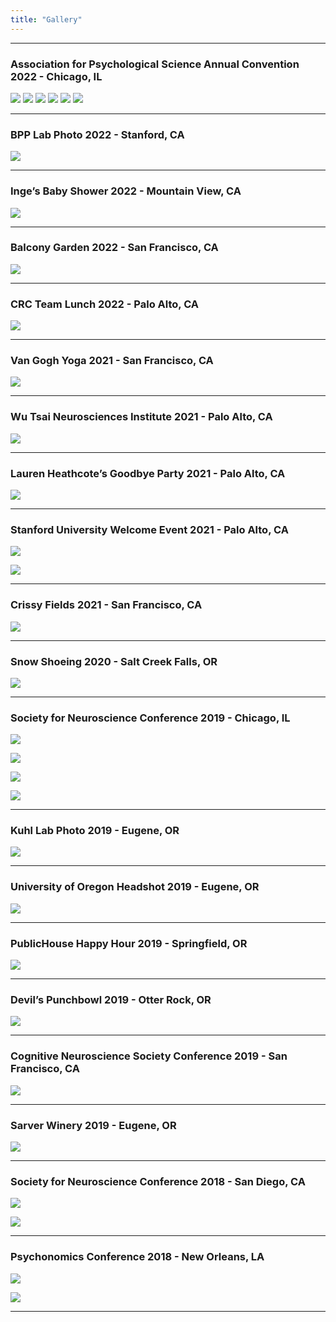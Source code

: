 ```yaml
---
title: "Gallery"
---
```

 ***
 
### Association for Psychological Science Annual Convention 2022 - Chicago, IL
 
 ![](imgs/28.jpeg)
 ![](imgs/29.jpeg)
 ![](imgs/30.jpeg)
 ![](imgs/31.jpeg)
 ![](imgs/32.jpeg)
 ![](imgs/33.jpeg)
 
 ***

### BPP Lab Photo 2022 - Stanford, CA

![](imgs/23.jpg)

***


### Inge's Baby Shower 2022 - Mountain View, CA

![](imgs/25.jpeg)

***


### Balcony Garden 2022 - San Francisco, CA

![](imgs/27.jpeg)

***


### CRC Team Lunch 2022 - Palo Alto, CA

![](imgs/26.jpeg)

***


### Van Gogh Yoga 2021 - San Francisco, CA

![](imgs/24.jpeg)

***


### Wu Tsai Neurosciences Institute 2021 - Palo Alto, CA

![](imgs/22.jpeg)

***


### Lauren Heathcote's Goodbye Party 2021 - Palo Alto, CA

![](imgs/21.jpg)

***


### Stanford University Welcome Event 2021 - Palo Alto, CA

![](imgs/19.jpg)

![](imgs/20.jpeg)

***


### Crissy Fields 2021 - San Francisco, CA

![](imgs/18a.jpeg)

***


### Snow Shoeing 2020 - Salt Creek Falls, OR

![](imgs/18.jpg)

***


### Society for Neuroscience Conference 2019 - Chicago, IL

![](imgs/17.jpg)

![](imgs/11.jpg)

![](imgs/13.jpg)

![](imgs/14.jpg)

*** 


### Kuhl Lab Photo 2019 - Eugene, OR

![](imgs/10.jpg)

*** 


### University of Oregon Headshot 2019 - Eugene, OR

![](imgs/1.jpg)

***


### PublicHouse Happy Hour 2019 - Springfield, OR

![](imgs/97.jpeg)

***


### Devil's Punchbowl 2019 - Otter Rock, OR

![](imgs/98.jpeg)

***


### Cognitive Neuroscience Society Conference 2019 - San Francisco, CA

![](imgs/2.jpg)

***


### Sarver Winery 2019 - Eugene, OR

![](imgs/99.jpeg)

***


### Society for Neuroscience Conference 2018 - San Diego, CA

![](imgs/5.jpeg)

![](imgs/6.jpeg)

***


### Psychonomics Conference 2018 - New Orleans, LA

![](imgs/4.jpeg)

![](imgs/7.jpeg)

***